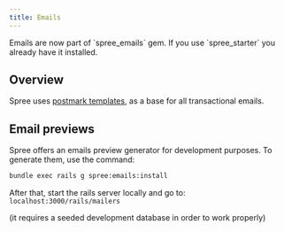 ```yaml
---
title: Emails
---
```


<Note>
Emails are now part of `spree_emails` gem. If you use `spree_starter` you already have it installed.
</Note>

## Overview

Spree uses [postmark templates](https://github.com/wildbit/postmark-templates), as a base for all transactional emails.

## Email previews

Spree offers an emails preview generator for development purposes. To generate them, use the command:

```bash
bundle exec rails g spree:emails:install
```

After that, start the rails server locally and go to: `localhost:3000/rails/mailers`

(it requires a seeded development database in order to work properly)
